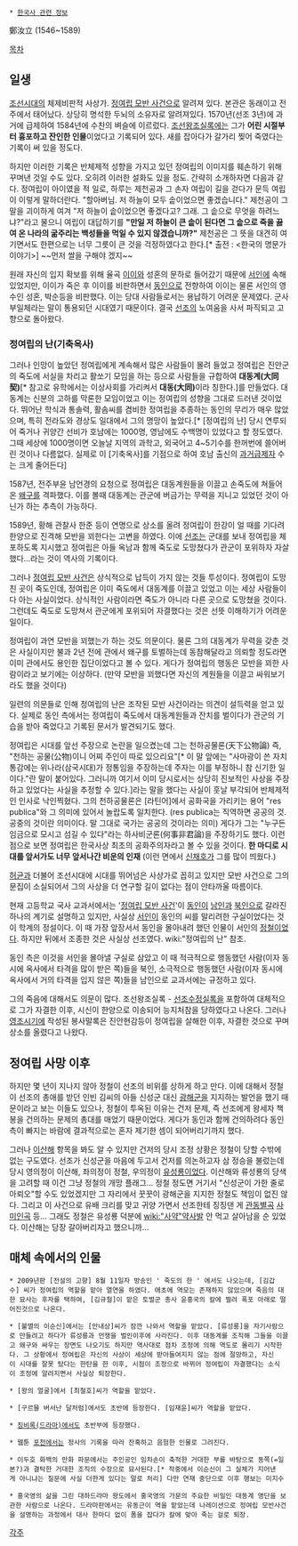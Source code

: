  * [[한국사 관련 정보]]

鄭汝立
(1546~1589)

[[목차]]
== 일생 ==
[[조선]]시대의 체제비판적 사상가. [[정여립의 난|정여립 모반 사건]]으로 알려져 있다. 본관은 동래이고 전주에서 태어났다. 상당히 명석한 두뇌의 소유자로 알려져있다. 1570년(선조 3년)에 과거에 급제하여 1584년에 수찬의 벼슬에 이르렀다. [[조선왕조실록]]에는 그가 '''어린 시절부터 흉포하고 잔인한 인물'''이었다고 기록되어 있다. 새를 잡아다가 갈가리 찢어 죽였다는 기록이 써 있을 정도다.

하지만 이러한 기록은 반체제적 성향을 가지고 있던 정여립의 이미지를 훼손하기 위해 꾸며낸 것일 수도 있다. 오히려 이러한 설화도 있을 정도. 간략히 소개하자면 다음과 같다. 정여립이 아이였을 적 일로, 하루는 제천공과 그 손자 여립이 길을 걷다가 문득 여립이 이렇게 말하더란다. "할아버님. 저 하늘이 모두 솥이었으면 좋겠습니다." 제천공이 그 말을 괴이하게 여겨 "저 하늘이 솥이었으면 좋겠다고? 그래. 그 솥으로 무엇을 하려느냐?"라고 물으니 여립이 대답하기를 '''"만일 저 하늘이 큰 솥이 된다면 그 솥으로 죽을 끓여 온 나라의 굶주리는 백성들을 먹일 수 있지 않겠습니까?"''' 제천공은 그 뜻을 대견히 여기면서도 한편으로는 너무 그릇이 큰 것을 걱정하였다고 한다.[* 출전 : <한국의 명문가 이야기>] ~~먼저 쌀을 구해야 겠지~~

원래 자신의 입지 확보를 위해 율곡 [[이이]]와 성혼의 문하로 들어갔기 때문에 [[서인]]에 속해 있었지만, 이이가 죽은 후 이이를 비판하면서 [[동인]]으로 전향하여 이이는 물론 서인의 영수인 성혼, 박순등을 비판했다. 이는 당대 사람들로서는 용납하기 어려운 문제였다. 군사부일체라는 말이 통용되던 시대였기 때문이다. 결국 [[선조]]의 노여움을 사서 파직되고 고향으로 돌아왔다.

=== 정여립의 난(기축옥사) ===
그러나 인망이 높았던 정여립에게 계속해서 많은 사람들이 몰려 들었고 정여립은 진안군의 죽도에 서실을 차리고 활쏘기 모임을 하는 등으로 사람들을 규합하여 '''대동계(大同契)'''[* 참고로 유학에서는 이상사회를 가리켜서 '''대동(大同)'''이라 칭한다.]를 만들었다. 대동계는 신분의 고하를 막론한 모임이었고 이는 정여립의 성향을 그대로 드러낸 것이었다. 뛰어난 학식과 통솔력, 활솜씨를 겸비한 정여립을 추종하는 동인의 무리가 매우 많았으며, 특히 전라도와 경상도 일대에서 그의 명망이 높았다.[* [정여립의 난] 당시 연루되어 죽거나 귀양간 선비가 호남에는 1000명, 영남에도 수백명이 있었다고 할 정도였다. 그때 세상에 1000명이면 오늘날 지역의 과학고, 외국어고 4~5기수를 한꺼번에 쓸어버린 것이나 다름없다. 실제로 이 [기축옥사]를 기점으로 하여 호남 출신의 [[과거]]급제자 수는 크게 줄어든다] 

1587년, 전주부윤 남언경의 요청으로 정여립은 대동계원들을 이끌고 손죽도에 쳐들어온 [[왜구]]를 격파했다. 이를 볼때 대동계는 관군에 버금가는 무력을 지니고 있었던 것이 아닌가 하는 추측이 가능하다. 

1589년, 황해 관찰사 한준 등이 연명으로 상소를 올려 정여립이 한강이 얼 때를 기다려 한양으로 진격해 모반을 꾀한다는 고변을 하였다. 이에 [[선조]]는 군대를 보내 정여립을 체포하도록 지시했고 정여립은 아들 옥남과 함께 죽도로 도망쳤다가 관군이 포위하자 자살했다...라는 것이 역사의 기록이다.

그러나 [[정여립의 난|정여립 모반 사건]]은 상식적으로 납득이 가지 않는 것들 투성이다. 정여립이 도망친 곳이 죽도인데, 정여립은 이미 죽도에서 대동계를 이끌고 있었고 이는 세상 사람들이 다 아는 사실이었다. 상식적인 사람이라면 죽도가 아니라 다른 곳으로 도망쳤을 것이다. 그런데도 죽도로 도망쳐서 관군에게 포위되어 자결했다는 것은 선뜻 이해하기가 어려운 일이다. 

정여립이 과연 모반을 꾀했는가 하는 것도 의문이다. 물론 그의 대동계가 무력을 갖춘 것은 사실이지만 불과 2년 전에 관에서 왜구를 토벌하는데 동참해달라고 의뢰할 정도라면 이미 관에서도 용인한 집단이었다고 볼 수 있다. 게다가 정여립의 행동은 모반을 꾀한 사람이라고 보기에는 이상하다. (만약 모반을 꾀했다면 자신의 계원들을 이끌고 싸워보기라도 했을 것이다)

일련의 의문들로 인해 정여립의 난은 조작된 모반 사건이라는 의견이 설득력을 얻고 있다. 실제로 동인 측에서는 정여립이 죽도에서 대동계원들과 잔치를 벌이다가 관군의 기습을 받아 죽었다고 기록된 문서가 발견되기도 했다. 

정여립은 시대를 앞선 주장으로 논란을 일으켰는데 그는 천하공물론(天下公物論) 즉, "천하는 공물(公物)이니 어찌 주인이 따로 있으리요"[* 이 말 앞에는 "사마광이 쓴 자치통감에는 위나라(삼국시대)가 정통임을 주장하는데 주자는 이를 부정하니 참 신기한 일이다."란 말이 붙어있다. 그러니까 여기서 이미 당시로서는 상당히 진보적인 사상을 주장하고 있었다는 사실을 추정할 수 있다.]라는 말을 했다는 사실이 훗날 부각되어 반체제적인 인사로 낙인찍혔다. 그의 천하공물론은 [라틴어]에서 공화국을 가리키는 용어 "res publica"와 그 의미에 있어서 놀랍도록 일치한다. (res publica는 직역하면 공공의 것. 공중의 것이란 의미이다. 말 그대로 국가는 공공의 것이라는 의미) 게다가 그는 "누구든 임금으로 모시고 섬길 수 있다"라는 하사비군론(何事非君論)을 주장하기도 했다. 이런 점으로 보면 정여립은 한국사상 최초의 공화주의자라고 볼 수 있을 것이다. '''한 마디로 시대를 앞서가도 너무 앞서나간 비운의 인재''' (이런 면에서 [[신채호]]가 그를 많이 띄웠다.) 

[[허균]]과 더불어 조선시대에 시대를 뛰어넘은 사상가로 꼽히고 있지만 모반 사건으로 그의 문집이 소실되어서 그의 사상을 더 연구할 길이 없다는 점이 안타까울 따름이다.

현재 고등학교 국사 교과서에서는 '[[정여립의 난|정여립 모반 사건]]'이  [[동인]]이 [[남인]]과 [[북인]]으로 갈라진 하나의 계기로 설명하고 있지만, 사실상 [[서인]]이 동인의 씨를 말리려한 구실이었다는 것이 학계의 정설이다. 이 때 가장 앞장서서 동인을 몰아내려 했던 인물이 서인의 [[정철]]이었다. 하지만 뒤에서 조종한 것은 사실상 선조였다. wiki:"정여립의 난" 참조.

동인 측은 이것을 서인을 몰아낼 구실로 삼았고 이 때 적극적으로 행동했던 사람(이자 동시에 옥사에서 타격을 많이 받은 쪽)들을 북인, 소극적으로 행동했던 사람(이자 동시에 옥사에서 거의 타격을 입지 않은 쪽)들을 남인으로 교과서에는 규정하고 있다.

그의 죽음에 대해서도 의문이 많다. 조선왕조실록 - [[선조]]수정실록을 포함하여 대체적으로 그가 자결한 이후, 시신이 한양으로 이송되어 능지처참을 당하였다고 나온다. 그러나 [[영조]]시기에 작성된 봉사말록은 진안현감등이 정여립을 살해한 이후, 자결한 것으로 꾸며 상소를 올렸다고 나왔다.

== 정여립 사망 이후 ==
하지만 몇 년이 지나지 않아 정철이 선조의 비위를 상하게 하고 만다. 이에 대해서 정철이 선조의 총애를 받던 인빈 김씨의 아들 신성군 대신 [[광해군]]을 지지하는 발언을 했기 때문이라고 보는 이들도 있으나, 정철이 투옥된 이유는 건저 문제, 즉 선조에게 왕세자 책봉을 건의하는 문제의 총대를 매었기 때문이었다. 게다가 동인과 함께 건의하려다 동인 측이 빠지는 바람에 결과적으로는 혼자 제기한 셈이 되어버리기까지 했다. 

그러나 [[이산해]] 항목을 봐도 알 수 있지만 건저의 당시 조정 상황은 정철이 당할 수밖에 없는 구도였다. 선조가 신성군을 마음에 두고서 건저를 의논하고자 삼 정승을 불렀는데 당시 영의정이 이산해, 좌의정이 정철, 우의정이 [[유성룡]]이었다. 이산해와 류성룡의 당색을 고려할 때 이건 그냥 정철의 개망 플래그... 정철 정도면 거기서 "신성군이 가한 줄로 아뢰오"할 수도 있었겠지만 그 자리에서 꿋꿋이 광해군을 지지한 정철도 책임이 없진 않다. 그리고 이 사건으로 유배 크리를 맞고 귀양 가면서 선조한테 징징댄 게 [[관동별곡]] [[사미인곡]] 등... 그래도 정철은 유성룡 덕분에 [[wiki:"사약"약사발]] 안 먹고 살아남을 순 있었다. 이산해는 당장 갈아버리자고 했으니까... 

== 매체 속에서의 인물 ==
 * 2009년판 [전설의 고향] 8월 11일자 방송인 ' 죽도의 한 ' 에서도 나오는데, [김갑수] 씨가 정여립의 역할을 맡아 열연을 하였다. 애초에 역모는 존재하지 않았으며 죽음의 대한 묘사는 후자를 택하여, [김규철]이 맡은 토벌군 총사 윤흥국의 칼에 찔려 폭포 아래로 떨어진것으로 나온다.  

 * [불멸의 이순신]에서는 [안내상]씨가 잠깐 나와서 역할을 맡았다. [류성룡]을 자기사람으로 만들려고 하다가 류성룡과 언쟁을 벌인이후에 사라진다. 이후 대동계를 조직해 그들을 이끌고 왜구와 싸우는 장면도 나오기도 하지만 역사대로 점차 조정에 의해 역도로 몰리기 시작한다. 그 상황에서 정여립은 자신의 사상이 세상에 받아들여지지 않는 점에 절망하고, 자신이 시대를 잘못 탔다는 한탄을 한 이후, 시점이 조정으로 바뀌어 정여립이 자결했다는 소식이 조정에 알려지면서 사실상 퇴장한다. 

 * [왕의 얼굴]에서 [최철호]씨가 역할을 맡았다. 

 * [구르믈 버서난 달처럼]에서도 초반에 등장한다. [임재윤]씨가 역할을 맡았다.

 * [[징비록(드라마)]]에서도 초반부에 등장했다.

 * 웹툰 [[포천]]에서는 정사의 기록을 따라 잔혹하고 음험한 인물로 그려진다. 

 * 이두호 화백의 만화 파문에서는 주인공인 임차손이 축적한 거대한 부를 바탕으로 동쪽(=일본?)과 결탁한 거대한 조직의 수장으로 묘사된다.[* 작중에서 이순신이 그 실체가 지어낸게 아니냐는 질문에 사실 더한게 있다는 말로 처리] 다만 연재 중단으로 이후 행보는 미지수

 * 홍국영의 삶을 그린 대하드라마 왕도에서 홍국영의 가문의 주요한 비밀인 대동계 명단을 보관한 사람으로 나온다. 드라마판에서는 유동근이 역을 맡았는데 나레이션으로 정여립 모반사건을 설명하는 과정에서 대사 한마디 없이 폼을 잡다가 칼에 맞아 죽는 걸로 퇴장. 

[[각주]]
